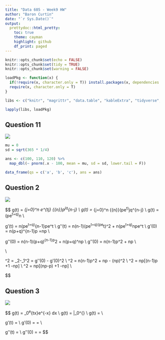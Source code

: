 ```yaml
---
title: "Data 605 - Week9 HW"
author: "Baron Curtin"
date: "`r Sys.Date()`"
output:
  prettydoc::html_pretty:
    toc: true
    theme: cayman
    highlight: github
    df_print: paged
---
```


```r
knitr::opts_chunk$set(echo = FALSE)
knitr::opts_chunk$set(tidy = TRUE)
knitr::opts_chunk$set(warning = FALSE)

loadPkg <- function(x) {
  if(!require(x, character.only = T)) install.packages(x, dependencies = T, repos = "http://cran.us.r-project.org")
  require(x, character.only = T)
}

libs <- c("knitr", "magrittr", "data.table", "kableExtra", "tidyverse", "matlib", "combinat")

lapply(libs, loadPkg)
```

## Question 11
![](./pics/1.png)

```r
mu = 0
sd = sqrt(365 * 1/4)

ans <- c(100, 110, 120) %>%
  map_dbl(~ pnorm(.x - 100, mean = mu, sd = sd, lower.tail = F))

data_frame(qs = c('a', 'b', 'c'), ans = ans)
```



## Question 2
![](./pics/2.png)

$$
g(t) = \sum_{j=0}^n e^{tj} {{n}\choose{j}}p^jq^{n-j} \\
g(t) = \sum_{j=0}^n {{n}\choose{j}}(pe^t)^jq^{n-j} \\
g(t) = (pe^t+q)^n \\

g'(t) = n(pe^t+q)^{n-1}pe^t \\
g''(t) = n(n-1)(pe^t+q)(pe^t)^2 + n(pe^t+q)^npe^t \\
g'(0) = n(p+q)^{n-1}p =np \\

g''(0) = n(n-1)(p+q)^{n-1}p^2 + n(p+q)^np \\
g''(0) = n(n-1)p^2 + np \\

\boxed{\mu = \mu_1 = g'(0) = np} \\

\sigma^2 = \mu_2-\mu_1^2 = g''(0) - g'(0)^2 \\
\sigma^2 = n(n-1)p^2 + np - (np)^2 \\
\sigma^2 = np[(n-1)p +1 -np] \\
\sigma^2 = np[(np-p) +1 -np] \\

\boxed{\sigma^2 = np[1-p]}
$$





## Question 3
![](./pics/3.png)

$$
g(t) = \int_0^\infty e^{tx}\lambda e^{-\lambda x} dx \\
g(t) = \frac{\lambda e^{(t-\lambda )x}}{t -\lambda}|_0^{\infty} \\
g(t) = \frac{\lambda}{\lambda-t} \\

g'(t) = \frac{\lambda}{(\lambda-t)^2} \\
g'(0) = \frac{\lambda}{\lambda^2} = \frac{1}{\lambda} \\

g''(t) = \frac{2\lambda}{(\lambda-t)^3} \\
g''(0) =  \frac{2\lambda}{\lambda^3} = \frac{2}{\lambda^2}
$$